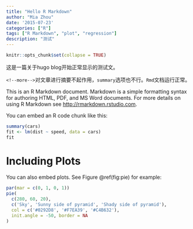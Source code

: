 ```yaml
---
title: "Hello R Markdown"
author: "Mia Zhou"
date: '2015-07-23'
categories: ["R"]
tags: ["R Markdown", "plot", "regression"]
description: "测试"
---
```


```r
knitr::opts_chunk$set(collapse = TRUE)
```

这是一篇关于hugo blog开始正常显示的测试文。


`<!--more-->`对文章进行摘要不起作用，`summary`选项也不行。`Rmd`文档运行正常。


This is an R Markdown document. Markdown is a simple formatting syntax for authoring HTML, PDF, and MS Word documents. For more details on using R Markdown see <http://rmarkdown.rstudio.com>.

You can embed an R code chunk like this:

```r
summary(cars)
fit <- lm(dist ~ speed, data = cars)
fit
```

# Including Plots

You can also embed plots. See Figure \@ref(fig:pie) for example:

```r
par(mar = c(0, 1, 0, 1))
pie(
  c(280, 60, 20),
  c('Sky', 'Sunny side of pyramid', 'Shady side of pyramid'),
  col = c('#0292D8', '#F7EA39', '#C4B632'),
  init.angle = -50, border = NA
)
```
